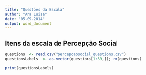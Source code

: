 ```yaml
---
title: "Questões da Escala"
author: "Ana Luisa"
date: "05-09-2014"
output: word_document
---
```


## Itens da escala de Percepção Social

```r
questions  <- read.csv("percepcaosocial_questions.csv")
questionsLabels  <- as.vector(questions[1:39,]); rm(questions)
```

```r
print(questionsLabels)
```

